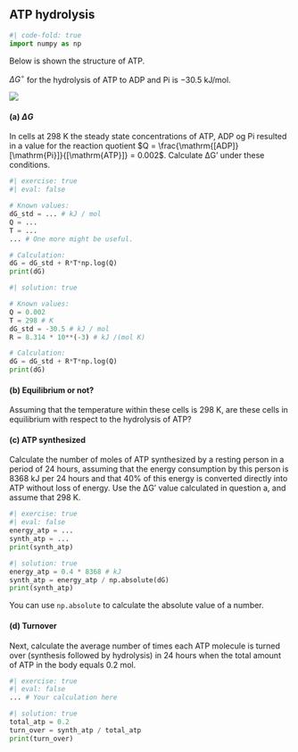 ## ATP hydrolysis

```python
#| code-fold: true
import numpy as np
```

Below is shown the structure of ATP.

$\Delta G^\circ$ for the hydrolysis of ATP to ADP and Pi is $-30.5 \ \mathrm{kJ/mol}$.

![](https://raw.githubusercontent.com/au-mbg/fysisk-biokemi/refs/heads/main/course/lessons/figures/atp_structure.png){.lightbox}

#### (a) $\Delta G$

In cells at $298 \ \mathrm{K}$ the steady state concentrations of ATP, ADP og Pi resulted in a value for the reaction quotient $Q = \frac{\mathrm{[ADP]}[\mathrm{Pi}]}{[\mathrm{ATP}]} = 0.002$. Calculate ΔG’ under these conditions. 

```python
#| exercise: true
#| eval: false

# Known values:
dG_std = ... # kJ / mol
Q = ...
T = ...
... # One more might be useful.

# Calculation:
dG = dG_std + R*T*np.log(Q)
print(dG)
```

```python
#| solution: true

# Known values:
Q = 0.002
T = 298 # K
dG_std = -30.5 # kJ / mol
R = 8.314 * 10**(-3) # kJ /(mol K)

# Calculation:
dG = dG_std + R*T*np.log(Q)
print(dG)
```

#### (b) Equilibrium or not? 

Assuming that the temperature within these cells is $298 \ \mathrm{K}$, are these cells in equilibrium with respect to the hydrolysis of ATP? 

#### (c) ATP synthesized

Calculate the number of moles of ATP synthesized by a resting person in a period of 24 hours, assuming that the energy consumption by this person is $8368 \ \mathrm{kJ}$ per 24 hours and that 40% of this energy is converted directly into ATP without loss of energy. Use the ΔG’ value calculated in question a, and assume that $298 \ \mathrm{K}$.

```python
#| exercise: true
#| eval: false
energy_atp = ...
synth_atp = ...
print(synth_atp)
```

```python
#| solution: true
energy_atp = 0.4 * 8368 # kJ
synth_atp = energy_atp / np.absolute(dG)
print(synth_atp)
```

::: {.callout-tip}

You can use `np.absolute` to calculate the absolute value of a number. 

:::

#### (d) Turnover

Next, calculate the average number of times each ATP molecule is turned over (synthesis followed by hydrolysis) in 24 hours when the total amount of ATP in the body equals $0.2 \ \mathrm{mol}$.

```python
#| exercise: true
#| eval: false
... # Your calculation here
```

```python
#| solution: true
total_atp = 0.2 
turn_over = synth_atp / total_atp
print(turn_over)
```
 
